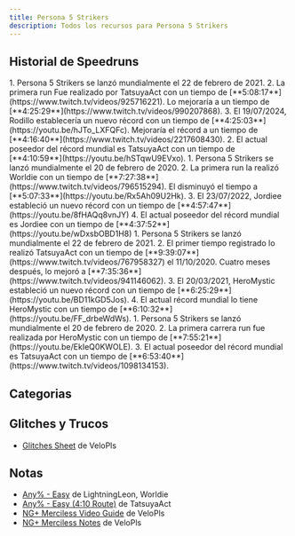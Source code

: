 ```yaml
---
title: Persona 5 Strikers
description: Todos los recursos para Persona 5 Strikers
---
```



<DocsHero 
    content="Persona 5 Strikers es un spin-off de Persona 5 con elementos de juego de la serie Musou."
    srcUrl={cover}
    alt="Persona 5 Strikers Cover"
/>

<LinkCard title="Leaderboards" href="https://www.speedrun.com/p5s" description="Ver más runs en Speedrun.com"/>

## Historial de Speedruns
<Tabs>
    <TabItem label="Any% - Easy - PC">
        <Steps>
            1. Persona 5 Strikers se lanzó mundialmente el 22 de febrero de 2021.
            2. La primera run Fue realizado por TatsuyaAct con un tiempo de [**5:08:17**](https://www.twitch.tv/videos/925716221). Lo mejoraría a un tiempo de [**4:25:29**](https://www.twitch.tv/videos/990207868).
            3. El 19/07/2024, Rodillo establecería un nuevo récord con un tiempo de [**4:25:03**](https://youtu.be/hJTo_LXFQFc). Mejoraría el récord a un tiempo de [**4:16:40**](https://www.twitch.tv/videos/2217608430).
            2. El actual poseedor del récord mundial es TatsuyaAct con un tiempo de [**4:10:59**](https://youtu.be/hSTqwU9EVxo).
        </Steps>
    </TabItem>
    <TabItem label="Any% - Easy - Console">
        <Steps>
            1. Persona 5 Strikers se lanzó mundialmente el 20 de febrero de 2020.
            2. La primera run la realizó Worldie con un tiempo de [**7:27:38**](https://www.twitch.tv/videos/796515294). El disminuyó el tiempo a [**5:07:33**](https://youtu.be/Rx5Ah09U2Hk).
            3. El 23/07/2022, Jordiee estableció un nuevo récord con un tiempo de [**4:57:47**](https://youtu.be/8fHAQq8vnJY)
            4. El actual poseedor del récord mundial es Jordiee con un tiempo de [**4:37:52**](https://youtu.be/wDxsbOBD1H8)
        </Steps>
    </TabItem>
    <TabItem label="Any% - Hard - PC">
        <Steps>
            1. Persona 5 Strikers se lanzó mundialmente el 22 de febrero de 2021.
            2. El primer tiempo registrado lo realizó TatsuyaAct con un tiempo de [**9:39:07**](https://www.twitch.tv/videos/767958327) el 11/10/2020. Cuatro meses después, lo mejoró a [**7:35:36**](https://www.twitch.tv/videos/941146062).
            3. El 20/03/2021, HeroMystic estableció un nuevo récord con un tiempo de [**6:25:29**](https://youtu.be/BD11kGD5Jos). 
            4. El actual récord mundial lo tiene HeroMystic con un tiempo de [**6:10:32**](https://youtu.be/FF_drbeWdWs).
        </Steps>
    </TabItem>
    <TabItem label="Any% - Hard - Console">
        <Steps>
            1. Persona 5 Strikers se lanzó mundialmente el 20 de febrero de 2020.
            2. La primera carrera run fue realizada por HeroMystic con un tiempo de [**7:55:21**](https://youtu.be/EkIeQ0KWOLE).
            3. El actual poseedor del récord mundial es TatsuyaAct con un tiempo de [**6:53:40**](https://www.twitch.tv/videos/1098134153).
        </Steps>
    </TabItem>
</Tabs>

## Categorias
<CardGrid>
    <Card title="Any%"></Card>
    <Card title="NG+"></Card>
</CardGrid>

## Glitches y Trucos
- [Glitches Sheet](https://docs.google.com/document/d/13J_5e2li2I4PBpq1dfuCVW7IsSUKwrwHGTefDKA1-RQ/edit?usp=sharing) de VeloPls

## Notas
- [Any% - Easy](https://docs.google.com/document/d/1oUctbcrltd4EeY5PmMJPwAouu9Oj1pyx_Cj2qB9oubA/edit?pli=1) de LightningLeon, Worldie
- [Any% - Easy (4:10 Route)](https://docs.google.com/document/d/1PXZAv-VvuOmxFg59WJv5vuEDbvzSYQP9Qz77oT84Cj8/edit?usp=sharing) de TatsuyaAct
- [NG+ Merciless Video Guide](https://www.youtube.com/playlist?list=PL_hUaE030DGkuvJzugVZkE1NJT3tDQg-a) de VeloPls
- [NG+ Merciless Notes](https://docs.google.com/document/d/1RWUXm5j4p1fqAkEL3St-NGKTIb9UnwToW6HUpYrqbvU/edit) de VeloPls
